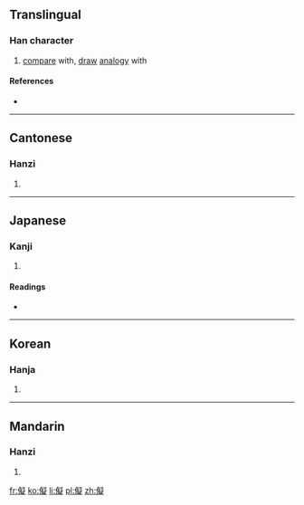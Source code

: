 ==Translingual==

===Han character===
{{Han char|rn=9|rad=人|as=14|sn=16|four=2728<sub>1</sub>|canj=人心大人 (OPKO)|ids=⿰[[亻]][[疑]]}}

# [[compare]] with, [[draw]] [[analogy]] with

====References====
* {{Han ref|kx=0120.050|dkj=01233|dj=0253.200|hdz=10231.090|uh=5117|ud=20759|bh=E8F6|bd=59638}}

----

==Cantonese==

===Hanzi===
{{yue-hanzi|jyut=|y=hoi3, yi5}}

# {{defn|lang=yue|sort=人14}}

----

==Japanese==

===Kanji===
{{ja-kanji|grade=|rs=人14}}

# {{defn|lang=ja|sort=人14}}

====Readings====
* {{ja-readings|on=[[ぎ]] (gi), [[かい]] (kai)|kun=[[なぞらえる]] (nazoraeru), [[くらべる]] (kuraberu)}}

----

==Korean==

===Hanja===
{{ko-hanja|hangeul=의|rv=ui|mr=ŭi}}

# {{defn|lang=ko|sort=人14}}

----

==Mandarin==

===Hanzi===
{{cmn-hanzi|pin=[[nǐ]] ([[ni3]])|wg=ni<sup>3</sup>}}

# {{defn|lang=cmn|sort=人14}}

[[fr:儗]]
[[ko:儗]]
[[li:儗]]
[[pl:儗]]
[[zh:儗]]